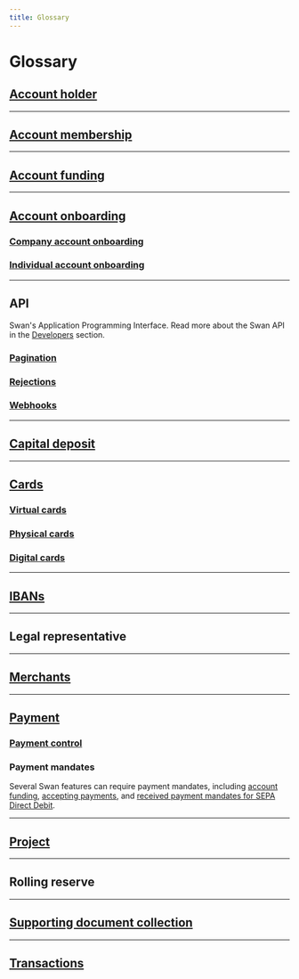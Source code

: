 ```yaml
---
title: Glossary
---
```


# Glossary


## [Account holder](topics/onboarding/account-holders/index.mdx)

<AccountHolderDefinition /> 

***


## [Account membership](topics/accounts/memberships/index.mdx)

<AccountMembershipDefinition /> 

***


## [Account funding](topics/accounts/funding/index.mdx)

<AccountFundingDefinition /> 

***

## [Account onboarding](topics/onboarding/index.mdx)



### [Company account onboarding](topics/onboarding/company/index.mdx)

<CompanyOnboardingDefinition />

### [Individual account onboarding](topics/onboarding/individual/index.mdx)

<IndividualOnboardingDefinition />

***

## API

Swan's Application Programming Interface.
Read more about the Swan API in the [Developers](./developers/index.mdx) section.


### [Pagination](developers/using-api/pagination.mdx)

<PaginationDefinition />


### [Rejections](developers/using-api/errors-rejections.mdx)

<RejectionsDefinition />



### [Webhooks](developers/using-api/webhooks.mdx)

<WebhooksDefinition />

***


## [Capital deposit](topics/capital-deposits/index.mdx)

<CapitalDepositDefinition /> 

***

## [Cards](topics/cards/index.mdx)




### [Virtual cards](topics/cards/virtual/index.mdx)

<VirtualCardDefinition /> 

### [Physical cards](topics/cards/physical/index.mdx)

<PhysicalCardDefinition /> 

### [Digital cards](topics/cards/digital/index.mdx)

<DigitalCardDefinition /> 

***


## [IBANs](topics/accounts/ibans/index.mdx)

<IbanDefinition />

***


## Legal representative

<LegalRepDefinition />

***


## [Merchants](topics/merchants/index.mdx)

<MerchantsDefinition />

***


## [Payment](topics/payments/index.mdx)

<PaymentDefinition />


### [Payment control](developers/using-api/payment-control.mdx)

<PaymentControlDefinition />


### Payment mandates

<PaymentMandateDefinition />

Several Swan features can require payment mandates, including [account funding](./topics/accounts/funding/index.mdx#mandates), [accepting payments](./topics/merchants/sdd/index.mdx#mandates), and [received payment mandates for SEPA Direct Debit](./topics/payments/direct-debit/index.mdx#mandates).

***


## [Project](topics/projects/index.mdx)

<ProjectDefinition />

***


## Rolling reserve

<RollingReserveDefinition />

***


## [Supporting document collection](topics/onboarding/documents/index.mdx)

<SupportingDocumentCollectionDefinition />

***


## [Transactions](topics/payments/index.mdx#transactions)

<TransactionsDefinition />